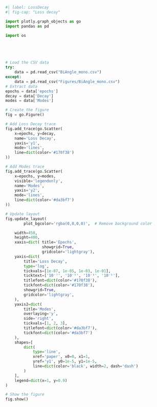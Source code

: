 ```python
#| label: LossDecay
#| fig-cap: "Loss decay"

import plotly.graph_objects as go
import pandas as pd

import os





# Load the CSV data
try:
    data = pd.read_csv("BiAngle_mono.csv")
except:
    data = pd.read_csv("Figures/BiAngle_mono.csv")
# Extract data
epochs = data['epochs']
decay = data['Decay']
modes = data['Modes']

# Create the figure
fig = go.Figure()

# Add Loss Decay trace
fig.add_trace(go.Scatter(
    x=epochs, y=decay,
    name='Loss Decay',
    yaxis='y1',
    mode='lines',
    line=dict(color='#170f38')
))

# Add Modes trace
fig.add_trace(go.Scatter(
    x=epochs, y=modes,
    visible='legendonly',
    name='Modes',
    yaxis='y2',
    mode='lines',
    line=dict(color='#da3bf7')
))

# Update layout
fig.update_layout(
        plot_bgcolor='rgba(0,0,0,0)',  # Remove background color

    width=450, 
    height=400,  
    xaxis=dict( title='Epochs',
                showgrid=True,
                gridcolor='lightgray'),
    yaxis=dict(
        title='Loss Decay',
        type='log',
        tickvals=[1e-07, 1e-05, 1e-03, 1e-01],
        ticktext=['10⁻⁷', '10⁻⁵', '10⁻³', '10⁻¹'],
        titlefont=dict(color='#170f38'),
        tickfont=dict(color='#170f38'),
        showgrid=True,
        gridcolor='lightgray', 
    ),
    yaxis2=dict(
        title='Modes',
        overlaying='y',
        side='right',
        tickvals=[1, 2, 3],
        titlefont=dict(color='#da3bf7'),
        tickfont=dict(color='#da3bf7')
    ),
    shapes=[
        dict(
            type='line',
            xref='paper', x0=0, x1=1,
            yref='y1', y0=1e-5, y1=1e-5,
            line=dict(color='black', width=2, dash='dash')
        )
    ],
    legend=dict(x=1, y=0.9)
)

# Show the figure
fig.show()

```